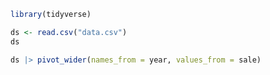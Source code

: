 ```r
library(tidyverse)
```


```r
ds <- read.csv("data.csv")
ds
```

```r
ds |> pivot_wider(names_from = year, values_from = sale)
```


